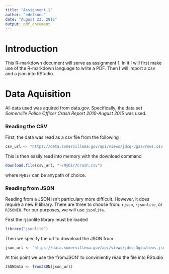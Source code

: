 ```yaml
---
title: "Assignment_1"
author: "edelsonc"
date: "August 23, 2016"
output: pdf_document
---
```


# Introduction
This R-markdown document will serve as assignment 1. In it I will first make use of the R-markdown language to write a PDF. Then I will import a csv and a json into RStudio.

# Data Aquisition
All data used was aquired from data.gov. Specifically, the data set *Somerville Police Officer Crash Report 2010-August 2015* was used.

### Reading the CSV
First, the data was read as a csv file from the following
```r
csv_url <- "https://data.somervillema.gov/api/views/jdcq-3gza/rows.csv?accessType=DOWNLOAD"
```
This is then easily read into memory with the download command

```r
download.file(csv_url, "~/MyDir/Crash.csv")
```
where ```MyDir``` can be anypath of choice.

### Reading from JSON
Reading from a JSON isn't particulary more difficult. However, it does require a new R library. There are three to choose from: ```rjson```, ```rjsonlite```, or ```RJSONIO```. For our purposes, we will use ```jsonlite```.

First the rjsonlite library must be loaded
```r
library("jsonlite")
```

Then we specify the url to download the JSON from
```r
json_url <- "https://data.somervillema.gov/api/views/jdcq-3gza/rows.json?accessType=DOWNLOAD"
```

At this point we use the 'fromJSON' to conviniently read the file into RStudio
```r
JSONData <- fromJSON(json_url)
```